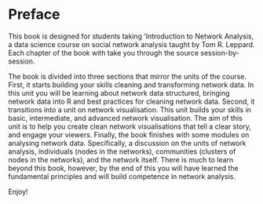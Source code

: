 # Preface {.unnumbered}

This book is designed for students taking 'Introduction to Network Analysis, a data science course on social network analysis taught by Tom R. Leppard. Each chapter of the book with take you through the source session-by-session.

The book is divided into three sections that mirror the units of the course. First, it starts building your skills cleaning and transforming network data. In this unit you will be learning about network data structured, bringing network data into R and best practices for cleaning network data. Second, it transitions into a unit on network visualisation. This unit builds your skills in basic, intermediate, and advanced network visualisation. The aim of this unit is to help you create clean network visualisations that tell a clear story, and engage your viewers. Finally, the book finishes with some modules on analysing network data. Specifically, a discussion on the units of network analysis, individuals (nodes in the networks), communities (clusters of nodes in the networks), and the network itself. There is much to learn beyond this book, however, by the end of this you will have learned the fundamental principles and will build competence in network analysis.

Enjoy!
